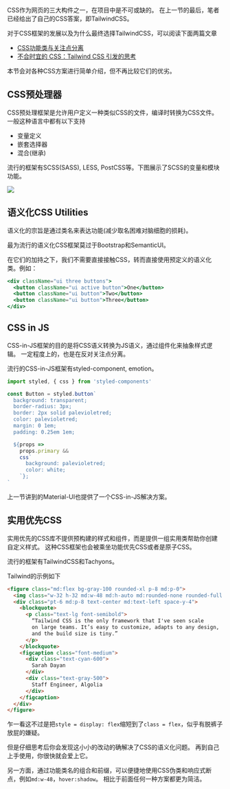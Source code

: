 
CSS作为网页的三大构件之一，在项目中是不可或缺的。
在上一节的最后，笔者已经给出了自己的CSS答案，即TailwindCSS。

对于CSS框架的发展以及为什么最终选择TailwindCSS，可以阅读下面两篇文章

- [CSS功能类与关注点分离](https://tailwindchina.com/translations/css-utility-classes-and-separation-of-concerns.html)
- [不合时宜的 CSS：Tailwind CSS 引发的思考](https://www.jianshu.com/p/69ede2218ed2)

本节会对各种CSS方案进行简单介绍，但不再比较它们的优劣。

## CSS预处理器

CSS预处理框架是允许用户定义一种类似CSS的文件，编译时转换为CSS文件。
一般这种语言中都有以下支持

- 变量定义
- 嵌套选择器
- 混合(继承)

流行的框架有SCSS(SASS), LESS, PostCSS等。下图展示了SCSS的变量和模块功能。

<Image src={scss} maxWidth={900}/>

## 语义化CSS Utilities

语义化的宗旨是通过类名来表达功能(减少取名困难对脑细胞的损耗)。

最为流行的语义化CSS框架莫过于Bootstrap和SemanticUI。

在它们的加持之下，我们不需要直接接触CSS，转而直接使用预定义的语义化类。例如：

```jsx
<div className="ui three buttons">
  <button className="ui active button">One</button>
  <button className="ui button">Two</button>
  <button className="ui button">Three</button>
</div>
```

## CSS in JS

CSS-in-JS框架的目的是将CSS语义转换为JS语义，通过组件化来抽象样式逻辑。
一定程度上的，也是在反对关注点分离。

流行的CSS-in-JS框架有styled-component, emotion。

```jsx
import styled, { css } from 'styled-components'

const Button = styled.button`
  background: transparent;
  border-radius: 3px;
  border: 2px solid palevioletred;
  color: palevioletred;
  margin: 0 1em;
  padding: 0.25em 1em;

  ${props =>
    props.primary &&
    css`
      background: palevioletred;
      color: white;
    `};
`
```

上一节讲到的Material-UI也提供了一个CSS-in-JS解决方案。

## 实用优先CSS

实用优先的CSS库不提供预构建的样式和组件，而是提供一组实用类帮助你创建自定义样式。
这种CSS框架也会被乘坐功能优先CSS或者是原子CSS。

流行的框架有TailwindCSS和Tachyons。

Tailwind的示例如下

```html
<figure class="md:flex bg-gray-100 rounded-xl p-8 md:p-0">
  <img class="w-32 h-32 md:w-48 md:h-auto md:rounded-none rounded-full mx-auto" src="/sarah-dayan.jpg">
  <div class="pt-6 md:p-8 text-center md:text-left space-y-4">
    <blockquote>
      <p class="text-lg font-semibold">
        “Tailwind CSS is the only framework that I've seen scale
        on large teams. It’s easy to customize, adapts to any design,
        and the build size is tiny.”
      </p>
    </blockquote>
    <figcaption class="font-medium">
      <div class="text-cyan-600">
        Sarah Dayan
      </div>
      <div class="text-gray-500">
        Staff Engineer, Algolia
      </div>
    </figcaption>
  </div>
</figure>
```

乍一看这不过是把`style = display: flex`缩短到了`class = flex`，似乎有脱裤子放屁的嫌疑。

但是仔细思考后你会发现这小小的改动的确解决了CSS的语义化问题。
再到自己上手使用，你很快就会爱上它。

另一方面，通过功能类名的组合和前缀，可以便捷地使用CSS伪类和响应式断点，例如`md:w-48`，`hover:shadow`。
相比于前面任何一种方案都更为简洁。

